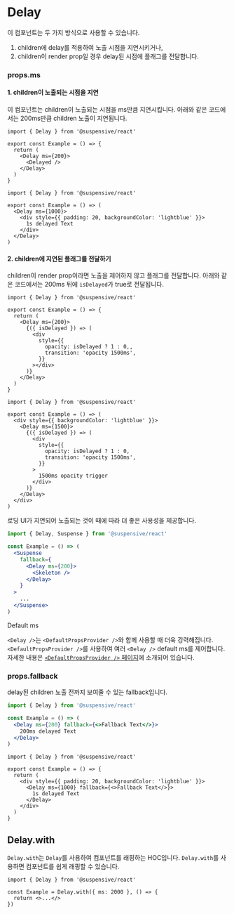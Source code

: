 
# Delay

이 컴포넌트는 두 가지 방식으로 사용할 수 있습니다.

1. children에 delay를 적용하여 노출 시점을 지연시키거나,
2. children이 render prop일 경우 delay된 시점에 플래그를 전달합니다.

### props.ms

#### 1. children이 노출되는 시점을 지연

이 컴포넌트는 children이 노출되는 시점을 ms만큼 지연시킵니다. 아래와 같은 코드에서는 200ms만큼 children 노출이 지연됩니다.

```tsx /ms/
import { Delay } from '@suspensive/react'

export const Example = () => {
  return (
    <Delay ms={200}>
      <Delayed />
    </Delay>
  )
}
```

<Sandpack>

```tsx Example.tsx active
import { Delay } from '@suspensive/react'

export const Example = () => (
  <Delay ms={1000}>
    <div style={{ padding: 20, backgroundColor: 'lightblue' }}>
      1s delayed Text
    </div>
  </Delay>
)
```

</Sandpack>

#### 2. children에 지연된 플래그를 전달하기

children이 render prop이라면 노출을 제어하지 않고 플래그를 전달합니다. 아래와 같은 코드에서는 200ms 뒤에 `isDelayed`가 true로 전달됩니다.

```tsx /ms/
import { Delay } from '@suspensive/react'

export const Example = () => {
  return (
    <Delay ms={200}>
      {({ isDelayed }) => (
        <div
          style={{
            opacity: isDelayed ? 1 : 0,,
            transition: 'opacity 1500ms',
          }}
        ></div>
      )}
    </Delay>
  )
}
```

<Sandpack>

```tsx Example.tsx active
import { Delay } from '@suspensive/react'

export const Example = () => (
  <div style={{ backgroundColor: 'lightblue' }}>
    <Delay ms={1500}>
      {({ isDelayed }) => (
        <div
          style={{
            opacity: isDelayed ? 1 : 0,
            transition: 'opacity 1500ms',
          }}
        >
          1500ms opacity trigger
        </div>
      )}
    </Delay>
  </div>
)
```

</Sandpack>

<Callout type='info'>

로딩 UI가 지연되어 노출되는 것이 때에 따라 더 좋은 사용성을 제공합니다.

```jsx /Delay/
import { Delay, Suspense } from '@suspensive/react'

const Example = () => (
  <Suspense
    fallback={
      <Delay ms={200}>
        <Skeleton />
      </Delay>
    }
  >
    ...
  </Suspense>
)
```

</Callout>

<Callout>

Default ms

`<Delay />`는 `<DefaultPropsProvider />`와 함께 사용할 때 더욱 강력해집니다. `<DefaultPropsProvider />`를 사용하여 여러 `<Delay />` default ms를 제어합니다. 자세한 내용은 [`<DefaultPropsProvider />` 페이지](/docs/react/DefaultPropsProvider)에 소개되어 있습니다.

</Callout>

### props.fallback

delay된 children 노출 전까지 보여줄 수 있는 fallback입니다.

```jsx /fallback/
import { Delay } from '@suspensive/react'

const Example = () => (
  <Delay ms={200} fallback={<>Fallback Text</>}>
    200ms delayed Text
  </Delay>
)
```

<Sandpack>

```tsx Example.tsx active
import { Delay } from '@suspensive/react'

export const Example = () => {
  return (
    <div style={{ padding: 20, backgroundColor: 'lightblue' }}>
      <Delay ms={1000} fallback={<>Fallback Text</>}>
        1s delayed Text
      </Delay>
    </div>
  )
}
```

</Sandpack>

## Delay.with

`Delay.with`는 `Delay`를 사용하여 컴포넌트를 래핑하는 HOC입니다.
`Delay.with`를 사용하면 컴포넌트를 쉽게 래핑할 수 있습니다.

```tsx /Delay.with/
import { Delay } from '@suspensive/react'

const Example = Delay.with({ ms: 2000 }, () => {
  return <>...</>
})
```
